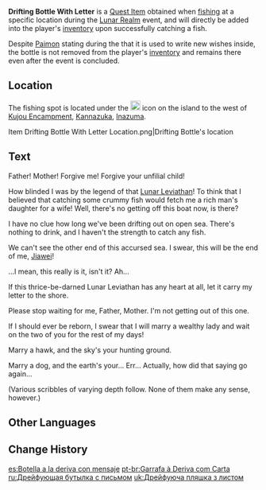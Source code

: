 {{Item Infobox
|id           = 101559
|image        = Item Drifting Bottle.png
|type         = Quest Items
|group        = Event Items
|quality      = 3
|description  = A floating bottle that you fished up accidentally. The cork on this bottle has already been damaged, and the letter within has been mildewed. Thankfully, you discovered it in time, or its contents may have become lost to time altogether.
|event        = Lunar Realm
|source1      = Fishing at [[Kannazuka]] during the [[Lunar Realm]] event
}}
'''Drifting Bottle With Letter''' is a [[Quest Item]] obtained when [[fishing]] at a specific location during the [[Lunar Realm]] event, and will directly be added into the player's [[inventory]] upon successfully catching a fish.

Despite [[Paimon]] stating during the {{Quest|Over the Moon}} that it is used to write new wishes inside, the bottle is not removed from the player's [[inventory]] and remains there even after the event is concluded.

==Location==
The fishing spot is located under the [[File:UI MarkPoint MoonfinTrial Challenge.png|20px]] icon on the island to the west of [[Kujou Encampment]], [[Kannazuka]], [[Inazuma]].
<gallery>
Item Drifting Bottle With Letter Location.png|Drifting Bottle's location
</gallery>

==Text==
Father! Mother! Forgive me! Forgive your unfilial child!

How blinded I was by the legend of that [[Lunar Leviathan]]! To think that I believed that catching some crummy fish would fetch me a rich man's daughter for a wife! Well, there's no getting off this boat now, is there?

I have no clue how long we've been drifting out on open sea. There's nothing to drink, and I haven't the strength to catch any fish.

We can't see the other end of this accursed sea. I swear, this will be the end of me, [[Jiawei]]!

...I mean, this really is it, isn't it? Ah...

If this thrice-be-darned Lunar Leviathan has any heart at all, let it carry my letter to the shore.

Please stop waiting for me, Father, Mother. I'm not getting out of this one.

If I should ever be reborn, I swear that I will marry a wealthy lady and wait on the two of you for the rest of my days!

Marry a hawk, and the sky's your hunting ground.

Marry a dog, and the earth's your... Err... Actually, how did that saying go again...

(Various scribbles of varying depth follow. None of them make any sense, however.)

==Other Languages==
{{Other Languages
|default_hidden = 1
|en      = Drifting Bottle With Letter
|zhs     = 装有信件的漂流瓶
|zhs_rm  = Zhuāngyǒu Xìnjiàn de Piāoliúpíng
|zht     = 裝有信件的漂流瓶
|zht_rm  = Zhuāngyǒu Xìnjiàn de Piāoliúpíng
|ja      = 手紙が入った漂流瓶
|ja_rm   = Tegami ga Haitta Hyuuryuu Bin{{Assumed}}
|ko      = 편지가 들어 있는 해류병
|ko_rm   = Pyeonji-ga Deureo Inneun Haeryubyeong
|es      = Botella a la deriva con mensaje
|fr      = Bouteille à la dérive contenant une lettre
|ru      = Дрейфующая бутылка с письмом
|th      = ขวดลอยน้ำกับจดหมายข้างใน
|th_rm   = 
|vi      = Bình Trôi Đựng Thư
|de      = Flaschenpost mit Brief
|id      = Botol Hanyut Berisi Surat
|pt      = Garrafa à Deriva com Carta
|tr      = Sürüklenen Şişe İçinde Bir Mektup
|it      = Lettera in bottiglia
}}

==Change History==
{{Change History|2.1}}

[[es:Botella a la deriva con mensaje]]
[[pt-br:Garrafa à Deriva com Carta]]
[[ru:Дрейфующая бутылка с письмом]]
[[uk:Дрейфуюча пляшка з листом]]